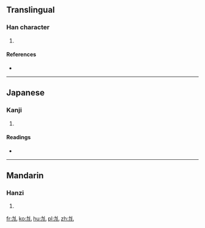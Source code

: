 ==Translingual==

===Han character===
{{Han char|rn=19|rad=力|as=01|sn=3|four=|canj=大尸山 (KSU)|ids=⿰[[力]][[乚]]}}

# {{defn|Han|sort=力01}}

====References====
* {{Han ref|kx=0146.070|dkj=02289|dj=0328.010|hdz=10365.020|uh=529C|ud=21148}}

----

==Japanese==

===Kanji===
{{ja-kanji|grade=|rs=力01}}

# {{defn|lang=ja|sort=力01}}

====Readings====
* {{ja-readings|on=[[あつ]] (atsu), [[えち]] (echi)|kun=[[つよい]] (tsuyoi)}}

----

==Mandarin==

===Hanzi===
{{cmn-hanzi|pin=[[yā]] ([[ya1]])|wg=ya<sup>1</sup>}}

# {{defn|lang=cmn|sort=力01}}

[[fr:劜]]
[[ko:劜]]
[[hu:劜]]
[[pl:劜]]
[[zh:劜]]